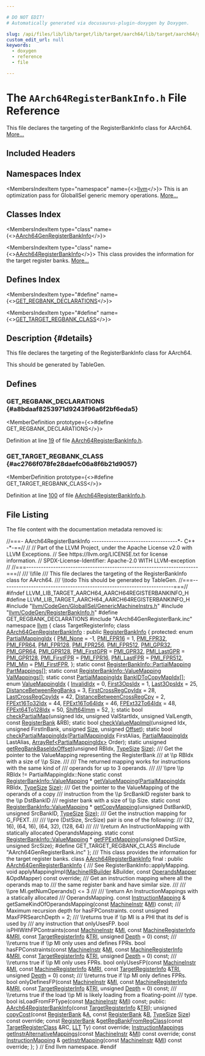 ```yaml
---

# DO NOT EDIT!
# Automatically generated via docusaurus-plugin-doxygen by Doxygen.

slug: /api/files/lib/lib/target/lib/target/aarch64/lib/target/aarch64/gisel/aarch64registerbankinfo-h
custom_edit_url: null
keywords:
  - doxygen
  - reference
  - file

---
```





# The `AArch64RegisterBankInfo.h` File Reference

<DoxygenPage pluginConfig={pluginConfig}>

This file declares the targeting of the RegisterBankInfo class for AArch64. <a href="#details">More...</a>

## Included Headers

<IncludesList>
<IncludesListItem
  filePath="llvm/CodeGen/GlobalISel/GenericMachineInstrs.h"
  permalink="/docs/api/files/include/include/llvm/include/llvm/codegen/include/llvm/codegen/globalisel/genericmachineinstrs-h"
  isLocal="true" />
<IncludesListItem
  filePath="llvm/CodeGen/RegisterBankInfo.h"
  permalink="/docs/api/files/include/include/llvm/include/llvm/codegen/registerbankinfo-h"
  isLocal="true" />
<IncludesListItem
  filePath="AArch64GenRegisterBank.inc"
  permalink=""
  isLocal="true" />
</IncludesList>

## Namespaces Index

<MembersIndex>

<MembersIndexItem
  type="namespace"
  name={<><a href="/docs/api/namespaces/llvm">llvm</a></>}>
This is an optimization pass for GlobalISel generic memory operations. <a href="/docs/api/namespaces/llvm/#details">More...</a>
</MembersIndexItem>

</MembersIndex>

## Classes Index

<MembersIndex>

<MembersIndexItem
  type="class"
  name={<><a href="/docs/api/classes/llvm/aarch64genregisterbankinfo">AArch64GenRegisterBankInfo</a></>}>
</MembersIndexItem>

<MembersIndexItem
  type="class"
  name={<><a href="/docs/api/classes/llvm/aarch64registerbankinfo">AArch64RegisterBankInfo</a></>}>
This class provides the information for the target register banks. <a href="/docs/api/classes/llvm/aarch64registerbankinfo/#details">More...</a>
</MembersIndexItem>

</MembersIndex>

## Defines Index

<MembersIndex>

<MembersIndexItem
  type="#define"
  name={<><a href="#a8bdaaf8253971d9243f96a6f2bf6eda5">GET&#95;REGBANK&#95;DECLARATIONS</a></>}>
</MembersIndexItem>

<MembersIndexItem
  type="#define"
  name={<><a href="#ac2766f078fe28daefc06a8f6b21d9057">GET&#95;TARGET&#95;REGBANK&#95;CLASS</a></>}>
</MembersIndexItem>

</MembersIndex>

## Description {#details}

This file declares the targeting of the RegisterBankInfo class for AArch64.

<XrefSect
  title="Todo"
  permalink="/docs/api/pages/todo/#_todo000009">
This should be generated by TableGen.
</XrefSect>

<SectionDefinition>

## Defines

### GET&#95;REGBANK&#95;DECLARATIONS {#a8bdaaf8253971d9243f96a6f2bf6eda5}

<MemberDefinition
  prototype={<>#define GET&#95;REGBANK&#95;DECLARATIONS</>}>

Definition at line <a href="#l00019">19</a> of file <a href="/docs/api/files/lib/lib/target/lib/target/aarch64/lib/target/aarch64/gisel/aarch64registerbankinfo-h">AArch64RegisterBankInfo.h</a>.
</MemberDefinition>

### GET&#95;TARGET&#95;REGBANK&#95;CLASS {#ac2766f078fe28daefc06a8f6b21d9057}

<MemberDefinition
  prototype={<>#define GET&#95;TARGET&#95;REGBANK&#95;CLASS</>}>

Definition at line <a href="#l00100">100</a> of file <a href="/docs/api/files/lib/lib/target/lib/target/aarch64/lib/target/aarch64/gisel/aarch64registerbankinfo-h">AArch64RegisterBankInfo.h</a>.
</MemberDefinition>

</SectionDefinition>

## File Listing

The file content with the documentation metadata removed is:

<ProgramListing>

<Link id="l00001" /><CodeLine lineNumber="1"><Highlight kind="comment">//===- AArch64RegisterBankInfo -----------------------------------&#42;- C++ -&#42;-==//</Highlight><Highlight kind="normal"></Highlight></CodeLine>
<Link id="l00002" /><CodeLine lineNumber="2"><Highlight kind="normal"></Highlight><Highlight kind="comment">//</Highlight><Highlight kind="normal"></Highlight></CodeLine>
<Link id="l00003" /><CodeLine lineNumber="3"><Highlight kind="normal"></Highlight><Highlight kind="comment">// Part of the LLVM Project, under the Apache License v2.0 with LLVM Exceptions.</Highlight><Highlight kind="normal"></Highlight></CodeLine>
<Link id="l00004" /><CodeLine lineNumber="4"><Highlight kind="normal"></Highlight><Highlight kind="comment">// See https://llvm.org/LICENSE.txt for license information.</Highlight><Highlight kind="normal"></Highlight></CodeLine>
<Link id="l00005" /><CodeLine lineNumber="5"><Highlight kind="normal"></Highlight><Highlight kind="comment">// SPDX-License-Identifier: Apache-2.0 WITH LLVM-exception</Highlight><Highlight kind="normal"></Highlight></CodeLine>
<Link id="l00006" /><CodeLine lineNumber="6"><Highlight kind="normal"></Highlight><Highlight kind="comment">//</Highlight><Highlight kind="normal"></Highlight></CodeLine>
<Link id="l00007" /><CodeLine lineNumber="7"><Highlight kind="normal"></Highlight><Highlight kind="comment">//===----------------------------------------------------------------------===//</Highlight><Highlight kind="comment"></Highlight></CodeLine>
<Link id="l00008" /><CodeLine lineNumber="8"><Highlight kind="comment">/// \\file</Highlight></CodeLine>
<Link id="l00009" /><CodeLine lineNumber="9"><Highlight kind="comment">/// This file declares the targeting of the RegisterBankInfo class for AArch64.</Highlight></CodeLine>
<Link id="l00010" /><CodeLine lineNumber="10"><Highlight kind="comment">/// \\todo This should be generated by TableGen.</Highlight><Highlight kind="normal"></Highlight></CodeLine>
<Link id="l00011" /><CodeLine lineNumber="11"><Highlight kind="normal"></Highlight><Highlight kind="comment">//===----------------------------------------------------------------------===//</Highlight><Highlight kind="normal"></Highlight></CodeLine>
<Link id="l00012" /><CodeLine lineNumber="12"><Highlight kind="normal"></Highlight></CodeLine>
<Link id="l00013" /><CodeLine lineNumber="13"><Highlight kind="normal"></Highlight><Highlight kind="preprocessor">#ifndef LLVM&#95;LIB&#95;TARGET&#95;AARCH64&#95;AARCH64REGISTERBANKINFO&#95;H</Highlight><Highlight kind="normal"></Highlight></CodeLine>
<Link id="l00014" /><CodeLine lineNumber="14"><Highlight kind="normal"></Highlight><Highlight kind="preprocessor">#define LLVM&#95;LIB&#95;TARGET&#95;AARCH64&#95;AARCH64REGISTERBANKINFO&#95;H</Highlight><Highlight kind="normal"></Highlight></CodeLine>
<Link id="l00015" /><CodeLine lineNumber="15"><Highlight kind="normal"></Highlight></CodeLine>
<Link id="l00016" /><CodeLine lineNumber="16"><Highlight kind="normal"></Highlight><Highlight kind="preprocessor">#include &quot;<a href="/docs/api/files/include/include/llvm/include/llvm/codegen/include/llvm/codegen/globalisel/genericmachineinstrs-h">llvm/CodeGen/GlobalISel/GenericMachineInstrs.h</a>&quot;</Highlight><Highlight kind="normal"></Highlight></CodeLine>
<Link id="l00017" /><CodeLine lineNumber="17"><Highlight kind="normal"></Highlight><Highlight kind="preprocessor">#include &quot;<a href="/docs/api/files/include/include/llvm/include/llvm/codegen/registerbankinfo-h">llvm/CodeGen/RegisterBankInfo.h</a>&quot;</Highlight><Highlight kind="normal"></Highlight></CodeLine>
<Link id="l00018" /><CodeLine lineNumber="18"><Highlight kind="normal"></Highlight></CodeLine>
<Link id="l00019" /><CodeLine lineNumber="19" lineLink="#a8bdaaf8253971d9243f96a6f2bf6eda5"><Highlight kind="normal"></Highlight><Highlight kind="preprocessor">#define GET&#95;REGBANK&#95;DECLARATIONS</Highlight><Highlight kind="normal"></Highlight></CodeLine>
<Link id="l00020" /><CodeLine lineNumber="20"><Highlight kind="normal"></Highlight><Highlight kind="preprocessor">#include &quot;AArch64GenRegisterBank.inc&quot;</Highlight><Highlight kind="normal"></Highlight></CodeLine>
<Link id="l00021" /><CodeLine lineNumber="21"><Highlight kind="normal"></Highlight></CodeLine>
<Link id="l00022" /><CodeLine lineNumber="22"><Highlight kind="normal"></Highlight><Highlight kind="keyword">namespace </Highlight><Highlight kind="normal"><a href="/docs/api/namespaces/llvm">llvm</a> &#123;</Highlight></CodeLine>
<Link id="l00023" /><CodeLine lineNumber="23"><Highlight kind="normal"></Highlight></CodeLine>
<Link id="l00024" /><CodeLine lineNumber="24"><Highlight kind="normal"></Highlight><Highlight kind="keyword">class </Highlight><Highlight kind="normal">TargetRegisterInfo;</Highlight></CodeLine>
<Link id="l00025" /><CodeLine lineNumber="25"><Highlight kind="normal"></Highlight></CodeLine>
<Link id="l00026" /><CodeLine lineNumber="26" lineLink="/docs/api/classes/llvm/aarch64genregisterbankinfo"><Highlight kind="normal"></Highlight><Highlight kind="keyword">class </Highlight><Highlight kind="normal"><a href="/docs/api/classes/llvm/aarch64genregisterbankinfo">AArch64GenRegisterBankInfo</a> : </Highlight><Highlight kind="keyword">public</Highlight><Highlight kind="normal"> <a href="/docs/api/classes/llvm/registerbankinfo/#aa9467bf23c0dfb8176a54358477962fa">RegisterBankInfo</a> &#123;</Highlight></CodeLine>
<Link id="l00027" /><CodeLine lineNumber="27"><Highlight kind="normal"></Highlight><Highlight kind="keyword">protected</Highlight><Highlight kind="normal">:</Highlight></CodeLine>
<Link id="l00028" /><CodeLine lineNumber="28" lineLink="/docs/api/classes/llvm/aarch64genregisterbankinfo/#a0ce0a1e8370bfd2d2f95eec99db57bd9"><Highlight kind="normal">  </Highlight><Highlight kind="keyword">enum</Highlight><Highlight kind="normal"> <a href="/docs/api/classes/llvm/aarch64genregisterbankinfo/#a0ce0a1e8370bfd2d2f95eec99db57bd9">PartialMappingIdx</a> &#123;</Highlight></CodeLine>
<Link id="l00029" /><CodeLine lineNumber="29" lineLink="/docs/api/classes/llvm/aarch64genregisterbankinfo/#a0ce0a1e8370bfd2d2f95eec99db57bd9ada6aa4fc496e081101afcb7ca2c8a373"><Highlight kind="normal">    <a href="/docs/api/classes/llvm/aarch64genregisterbankinfo/#a0ce0a1e8370bfd2d2f95eec99db57bd9ada6aa4fc496e081101afcb7ca2c8a373">PMI&#95;None</a> = -1,</Highlight></CodeLine>
<Link id="l00030" /><CodeLine lineNumber="30" lineLink="/docs/api/classes/llvm/aarch64genregisterbankinfo/#a0ce0a1e8370bfd2d2f95eec99db57bd9a7d0f4c1015d1380e8813dd5b6a07d5be"><Highlight kind="normal">    <a href="/docs/api/classes/llvm/aarch64genregisterbankinfo/#a0ce0a1e8370bfd2d2f95eec99db57bd9a7d0f4c1015d1380e8813dd5b6a07d5be">PMI&#95;FPR16</a> = 1,</Highlight></CodeLine>
<Link id="l00031" /><CodeLine lineNumber="31" lineLink="/docs/api/classes/llvm/aarch64genregisterbankinfo/#a0ce0a1e8370bfd2d2f95eec99db57bd9a57ade2e8c7009c5b3daa35e6373c2dea"><Highlight kind="normal">    <a href="/docs/api/classes/llvm/aarch64genregisterbankinfo/#a0ce0a1e8370bfd2d2f95eec99db57bd9a57ade2e8c7009c5b3daa35e6373c2dea">PMI&#95;FPR32</a>,</Highlight></CodeLine>
<Link id="l00032" /><CodeLine lineNumber="32" lineLink="/docs/api/classes/llvm/aarch64genregisterbankinfo/#a0ce0a1e8370bfd2d2f95eec99db57bd9a0b8bca96f9b583cbfaf7448edc60ef89"><Highlight kind="normal">    <a href="/docs/api/classes/llvm/aarch64genregisterbankinfo/#a0ce0a1e8370bfd2d2f95eec99db57bd9a0b8bca96f9b583cbfaf7448edc60ef89">PMI&#95;FPR64</a>,</Highlight></CodeLine>
<Link id="l00033" /><CodeLine lineNumber="33" lineLink="/docs/api/classes/llvm/aarch64genregisterbankinfo/#a0ce0a1e8370bfd2d2f95eec99db57bd9a74b3fe0416b1909c5f09e250e80e4443"><Highlight kind="normal">    <a href="/docs/api/classes/llvm/aarch64genregisterbankinfo/#a0ce0a1e8370bfd2d2f95eec99db57bd9a74b3fe0416b1909c5f09e250e80e4443">PMI&#95;FPR128</a>,</Highlight></CodeLine>
<Link id="l00034" /><CodeLine lineNumber="34" lineLink="/docs/api/classes/llvm/aarch64genregisterbankinfo/#a0ce0a1e8370bfd2d2f95eec99db57bd9a9a036a733dc1c145a8f3607b799b87d8"><Highlight kind="normal">    <a href="/docs/api/classes/llvm/aarch64genregisterbankinfo/#a0ce0a1e8370bfd2d2f95eec99db57bd9a9a036a733dc1c145a8f3607b799b87d8">PMI&#95;FPR256</a>,</Highlight></CodeLine>
<Link id="l00035" /><CodeLine lineNumber="35" lineLink="/docs/api/classes/llvm/aarch64genregisterbankinfo/#a0ce0a1e8370bfd2d2f95eec99db57bd9aebf52e13aa4d38c631d9e5376578b4b3"><Highlight kind="normal">    <a href="/docs/api/classes/llvm/aarch64genregisterbankinfo/#a0ce0a1e8370bfd2d2f95eec99db57bd9aebf52e13aa4d38c631d9e5376578b4b3">PMI&#95;FPR512</a>,</Highlight></CodeLine>
<Link id="l00036" /><CodeLine lineNumber="36" lineLink="/docs/api/classes/llvm/aarch64genregisterbankinfo/#a0ce0a1e8370bfd2d2f95eec99db57bd9a3affacb0ea6b477fc5b6a5331ae1a0dc"><Highlight kind="normal">    <a href="/docs/api/classes/llvm/aarch64genregisterbankinfo/#a0ce0a1e8370bfd2d2f95eec99db57bd9a3affacb0ea6b477fc5b6a5331ae1a0dc">PMI&#95;GPR32</a>,</Highlight></CodeLine>
<Link id="l00037" /><CodeLine lineNumber="37" lineLink="/docs/api/classes/llvm/aarch64genregisterbankinfo/#a0ce0a1e8370bfd2d2f95eec99db57bd9a15443bb0e40040577432ba71db504125"><Highlight kind="normal">    <a href="/docs/api/classes/llvm/aarch64genregisterbankinfo/#a0ce0a1e8370bfd2d2f95eec99db57bd9a15443bb0e40040577432ba71db504125">PMI&#95;GPR64</a>,</Highlight></CodeLine>
<Link id="l00038" /><CodeLine lineNumber="38" lineLink="/docs/api/classes/llvm/aarch64genregisterbankinfo/#a0ce0a1e8370bfd2d2f95eec99db57bd9a5046c1b33042e6e139dfe42d4c2a836d"><Highlight kind="normal">    <a href="/docs/api/classes/llvm/aarch64genregisterbankinfo/#a0ce0a1e8370bfd2d2f95eec99db57bd9a5046c1b33042e6e139dfe42d4c2a836d">PMI&#95;GPR128</a>,</Highlight></CodeLine>
<Link id="l00039" /><CodeLine lineNumber="39" lineLink="/docs/api/classes/llvm/aarch64genregisterbankinfo/#a0ce0a1e8370bfd2d2f95eec99db57bd9a6f05aa805febfc871072ccfaeab73947"><Highlight kind="normal">    <a href="/docs/api/classes/llvm/aarch64genregisterbankinfo/#a0ce0a1e8370bfd2d2f95eec99db57bd9a6f05aa805febfc871072ccfaeab73947">PMI&#95;FirstGPR</a> = <a href="/docs/api/classes/llvm/aarch64genregisterbankinfo/#a0ce0a1e8370bfd2d2f95eec99db57bd9a3affacb0ea6b477fc5b6a5331ae1a0dc">PMI&#95;GPR32</a>,</Highlight></CodeLine>
<Link id="l00040" /><CodeLine lineNumber="40" lineLink="/docs/api/classes/llvm/aarch64genregisterbankinfo/#a0ce0a1e8370bfd2d2f95eec99db57bd9abd8d169cb7433122c1b4bfbbbe835b9a"><Highlight kind="normal">    <a href="/docs/api/classes/llvm/aarch64genregisterbankinfo/#a0ce0a1e8370bfd2d2f95eec99db57bd9abd8d169cb7433122c1b4bfbbbe835b9a">PMI&#95;LastGPR</a> = <a href="/docs/api/classes/llvm/aarch64genregisterbankinfo/#a0ce0a1e8370bfd2d2f95eec99db57bd9a5046c1b33042e6e139dfe42d4c2a836d">PMI&#95;GPR128</a>,</Highlight></CodeLine>
<Link id="l00041" /><CodeLine lineNumber="41" lineLink="/docs/api/classes/llvm/aarch64genregisterbankinfo/#a0ce0a1e8370bfd2d2f95eec99db57bd9a5204b837734b0428ff3bc7d07c5620ad"><Highlight kind="normal">    <a href="/docs/api/classes/llvm/aarch64genregisterbankinfo/#a0ce0a1e8370bfd2d2f95eec99db57bd9a5204b837734b0428ff3bc7d07c5620ad">PMI&#95;FirstFPR</a> = <a href="/docs/api/classes/llvm/aarch64genregisterbankinfo/#a0ce0a1e8370bfd2d2f95eec99db57bd9a7d0f4c1015d1380e8813dd5b6a07d5be">PMI&#95;FPR16</a>,</Highlight></CodeLine>
<Link id="l00042" /><CodeLine lineNumber="42" lineLink="/docs/api/classes/llvm/aarch64genregisterbankinfo/#a0ce0a1e8370bfd2d2f95eec99db57bd9af741e39026b897179f21ab69f6fd83ea"><Highlight kind="normal">    <a href="/docs/api/classes/llvm/aarch64genregisterbankinfo/#a0ce0a1e8370bfd2d2f95eec99db57bd9af741e39026b897179f21ab69f6fd83ea">PMI&#95;LastFPR</a> = <a href="/docs/api/classes/llvm/aarch64genregisterbankinfo/#a0ce0a1e8370bfd2d2f95eec99db57bd9aebf52e13aa4d38c631d9e5376578b4b3">PMI&#95;FPR512</a>,</Highlight></CodeLine>
<Link id="l00043" /><CodeLine lineNumber="43" lineLink="/docs/api/classes/llvm/aarch64genregisterbankinfo/#a0ce0a1e8370bfd2d2f95eec99db57bd9ab2879f12d4bf51793e9c64d53a977f81"><Highlight kind="normal">    <a href="/docs/api/classes/llvm/aarch64genregisterbankinfo/#a0ce0a1e8370bfd2d2f95eec99db57bd9ab2879f12d4bf51793e9c64d53a977f81">PMI&#95;Min</a> = <a href="/docs/api/classes/llvm/aarch64genregisterbankinfo/#a0ce0a1e8370bfd2d2f95eec99db57bd9a5204b837734b0428ff3bc7d07c5620ad">PMI&#95;FirstFPR</a>,</Highlight></CodeLine>
<Link id="l00044" /><CodeLine lineNumber="44"><Highlight kind="normal">  &#125;;</Highlight></CodeLine>
<Link id="l00045" /><CodeLine lineNumber="45"><Highlight kind="normal"></Highlight></CodeLine>
<Link id="l00046" /><CodeLine lineNumber="46" lineLink="/docs/api/classes/llvm/aarch64genregisterbankinfo/#a7bccd695609f957457acb1eaa984045c"><Highlight kind="normal">  </Highlight><Highlight kind="keyword">static</Highlight><Highlight kind="normal"> </Highlight><Highlight kind="keyword">const</Highlight><Highlight kind="normal"> <a href="/docs/api/structs/llvm/registerbankinfo/partialmapping">RegisterBankInfo::PartialMapping</a> <a href="/docs/api/classes/llvm/aarch64genregisterbankinfo/#a7bccd695609f957457acb1eaa984045c">PartMappings</a>&#91;&#93;;</Highlight></CodeLine>
<Link id="l00047" /><CodeLine lineNumber="47" lineLink="/docs/api/classes/llvm/aarch64genregisterbankinfo/#ad8ba357b7ffb47400eba332bcc7a3653"><Highlight kind="normal">  </Highlight><Highlight kind="keyword">static</Highlight><Highlight kind="normal"> </Highlight><Highlight kind="keyword">const</Highlight><Highlight kind="normal"> <a href="/docs/api/structs/llvm/registerbankinfo/valuemapping">RegisterBankInfo::ValueMapping</a> <a href="/docs/api/classes/llvm/aarch64genregisterbankinfo/#ad8ba357b7ffb47400eba332bcc7a3653">ValMappings</a>&#91;&#93;;</Highlight></CodeLine>
<Link id="l00048" /><CodeLine lineNumber="48" lineLink="/docs/api/classes/llvm/aarch64genregisterbankinfo/#ac3aec3ca7a88b8d7f64d310d12444ac8"><Highlight kind="normal">  </Highlight><Highlight kind="keyword">static</Highlight><Highlight kind="normal"> </Highlight><Highlight kind="keyword">const</Highlight><Highlight kind="normal"> <a href="/docs/api/classes/llvm/aarch64genregisterbankinfo/#a0ce0a1e8370bfd2d2f95eec99db57bd9">PartialMappingIdx</a> <a href="/docs/api/classes/llvm/aarch64genregisterbankinfo/#ac3aec3ca7a88b8d7f64d310d12444ac8">BankIDToCopyMapIdx</a>&#91;&#93;;</Highlight></CodeLine>
<Link id="l00049" /><CodeLine lineNumber="49"><Highlight kind="normal"></Highlight></CodeLine>
<Link id="l00050" /><CodeLine lineNumber="50" lineLink="/docs/api/classes/llvm/aarch64genregisterbankinfo/#a5bc25a8a7793e62e97276637b1f5bfca"><Highlight kind="normal">  </Highlight><Highlight kind="keyword">enum</Highlight><Highlight kind="normal"> <a href="/docs/api/classes/llvm/aarch64genregisterbankinfo/#a5bc25a8a7793e62e97276637b1f5bfca">ValueMappingIdx</a> &#123;</Highlight></CodeLine>
<Link id="l00051" /><CodeLine lineNumber="51" lineLink="/docs/api/classes/llvm/aarch64genregisterbankinfo/#a5bc25a8a7793e62e97276637b1f5bfcaa730a5843a9f6efa5bd572374a57001cc"><Highlight kind="normal">    <a href="/docs/api/classes/llvm/aarch64genregisterbankinfo/#a5bc25a8a7793e62e97276637b1f5bfcaa730a5843a9f6efa5bd572374a57001cc">InvalidIdx</a> = 0,</Highlight></CodeLine>
<Link id="l00052" /><CodeLine lineNumber="52" lineLink="/docs/api/classes/llvm/aarch64genregisterbankinfo/#a5bc25a8a7793e62e97276637b1f5bfcaa8dc019b27373bae43af2ea9402f70486"><Highlight kind="normal">    <a href="/docs/api/classes/llvm/aarch64genregisterbankinfo/#a5bc25a8a7793e62e97276637b1f5bfcaa8dc019b27373bae43af2ea9402f70486">First3OpsIdx</a> = 1,</Highlight></CodeLine>
<Link id="l00053" /><CodeLine lineNumber="53" lineLink="/docs/api/classes/llvm/aarch64genregisterbankinfo/#a5bc25a8a7793e62e97276637b1f5bfcaac5a293b56b4e91c760d23bd621e2cb9d"><Highlight kind="normal">    <a href="/docs/api/classes/llvm/aarch64genregisterbankinfo/#a5bc25a8a7793e62e97276637b1f5bfcaac5a293b56b4e91c760d23bd621e2cb9d">Last3OpsIdx</a> = 25,</Highlight></CodeLine>
<Link id="l00054" /><CodeLine lineNumber="54" lineLink="/docs/api/classes/llvm/aarch64genregisterbankinfo/#a5bc25a8a7793e62e97276637b1f5bfcaa85dded0bdbea67517ba33cda7c543cae"><Highlight kind="normal">    <a href="/docs/api/classes/llvm/aarch64genregisterbankinfo/#a5bc25a8a7793e62e97276637b1f5bfcaa85dded0bdbea67517ba33cda7c543cae">DistanceBetweenRegBanks</a> = 3,</Highlight></CodeLine>
<Link id="l00055" /><CodeLine lineNumber="55" lineLink="/docs/api/classes/llvm/aarch64genregisterbankinfo/#a5bc25a8a7793e62e97276637b1f5bfcaa1e6d3663df1f326b330a5bf5ad63a640"><Highlight kind="normal">    <a href="/docs/api/classes/llvm/aarch64genregisterbankinfo/#a5bc25a8a7793e62e97276637b1f5bfcaa1e6d3663df1f326b330a5bf5ad63a640">FirstCrossRegCpyIdx</a> = 28,</Highlight></CodeLine>
<Link id="l00056" /><CodeLine lineNumber="56" lineLink="/docs/api/classes/llvm/aarch64genregisterbankinfo/#a5bc25a8a7793e62e97276637b1f5bfcaa9e6eb3f047f47123c78aa2da9829c107"><Highlight kind="normal">    <a href="/docs/api/classes/llvm/aarch64genregisterbankinfo/#a5bc25a8a7793e62e97276637b1f5bfcaa9e6eb3f047f47123c78aa2da9829c107">LastCrossRegCpyIdx</a> = 42,</Highlight></CodeLine>
<Link id="l00057" /><CodeLine lineNumber="57" lineLink="/docs/api/classes/llvm/aarch64genregisterbankinfo/#a5bc25a8a7793e62e97276637b1f5bfcaa4c2ea860c72e3eb2037d12b654f6e301"><Highlight kind="normal">    <a href="/docs/api/classes/llvm/aarch64genregisterbankinfo/#a5bc25a8a7793e62e97276637b1f5bfcaa4c2ea860c72e3eb2037d12b654f6e301">DistanceBetweenCrossRegCpy</a> = 2,</Highlight></CodeLine>
<Link id="l00058" /><CodeLine lineNumber="58" lineLink="/docs/api/classes/llvm/aarch64genregisterbankinfo/#a5bc25a8a7793e62e97276637b1f5bfcaa1e2ee27e61922a5f8d4586b97788c4a3"><Highlight kind="normal">    <a href="/docs/api/classes/llvm/aarch64genregisterbankinfo/#a5bc25a8a7793e62e97276637b1f5bfcaa1e2ee27e61922a5f8d4586b97788c4a3">FPExt16To32Idx</a> = 44,</Highlight></CodeLine>
<Link id="l00059" /><CodeLine lineNumber="59" lineLink="/docs/api/classes/llvm/aarch64genregisterbankinfo/#a5bc25a8a7793e62e97276637b1f5bfcaa29ec7d849b5818663330722608967570"><Highlight kind="normal">    <a href="/docs/api/classes/llvm/aarch64genregisterbankinfo/#a5bc25a8a7793e62e97276637b1f5bfcaa29ec7d849b5818663330722608967570">FPExt16To64Idx</a> = 46,</Highlight></CodeLine>
<Link id="l00060" /><CodeLine lineNumber="60" lineLink="/docs/api/classes/llvm/aarch64genregisterbankinfo/#a5bc25a8a7793e62e97276637b1f5bfcaa66634e722b92b1635f9c14aa89003e57"><Highlight kind="normal">    <a href="/docs/api/classes/llvm/aarch64genregisterbankinfo/#a5bc25a8a7793e62e97276637b1f5bfcaa66634e722b92b1635f9c14aa89003e57">FPExt32To64Idx</a> = 48,</Highlight></CodeLine>
<Link id="l00061" /><CodeLine lineNumber="61" lineLink="/docs/api/classes/llvm/aarch64genregisterbankinfo/#a5bc25a8a7793e62e97276637b1f5bfcaa9b4ebe30fd1f79ea25dc4309a2cae068"><Highlight kind="normal">    <a href="/docs/api/classes/llvm/aarch64genregisterbankinfo/#a5bc25a8a7793e62e97276637b1f5bfcaa9b4ebe30fd1f79ea25dc4309a2cae068">FPExt64To128Idx</a> = 50,</Highlight></CodeLine>
<Link id="l00062" /><CodeLine lineNumber="62" lineLink="/docs/api/classes/llvm/aarch64genregisterbankinfo/#a5bc25a8a7793e62e97276637b1f5bfcaaa633b88dcc41c33fb9989f39237c1b8a"><Highlight kind="normal">    <a href="/docs/api/classes/llvm/aarch64genregisterbankinfo/#a5bc25a8a7793e62e97276637b1f5bfcaaa633b88dcc41c33fb9989f39237c1b8a">Shift64Imm</a> = 52,</Highlight></CodeLine>
<Link id="l00063" /><CodeLine lineNumber="63"><Highlight kind="normal">  &#125;;</Highlight></CodeLine>
<Link id="l00064" /><CodeLine lineNumber="64"><Highlight kind="normal"></Highlight></CodeLine>
<Link id="l00065" /><CodeLine lineNumber="65" lineLink="/docs/api/classes/llvm/aarch64genregisterbankinfo/#ae0544412676b94227fa1cbd691372dab"><Highlight kind="normal">  </Highlight><Highlight kind="keyword">static</Highlight><Highlight kind="normal"> </Highlight><Highlight kind="keywordtype">bool</Highlight><Highlight kind="normal"> <a href="/docs/api/classes/llvm/aarch64genregisterbankinfo/#ae0544412676b94227fa1cbd691372dab">checkPartialMap</a>(</Highlight><Highlight kind="keywordtype">unsigned</Highlight><Highlight kind="normal"> Idx, </Highlight><Highlight kind="keywordtype">unsigned</Highlight><Highlight kind="normal"> ValStartIdx,</Highlight></CodeLine>
<Link id="l00066" /><CodeLine lineNumber="66"><Highlight kind="normal">                              </Highlight><Highlight kind="keywordtype">unsigned</Highlight><Highlight kind="normal"> ValLength, </Highlight><Highlight kind="keyword">const</Highlight><Highlight kind="normal"> <a href="/docs/api/classes/llvm/registerbank">RegisterBank</a> &amp;RB);</Highlight></CodeLine>
<Link id="l00067" /><CodeLine lineNumber="67" lineLink="/docs/api/classes/llvm/aarch64genregisterbankinfo/#aac204e7094869818cf50f235726a351a"><Highlight kind="normal">  </Highlight><Highlight kind="keyword">static</Highlight><Highlight kind="normal"> </Highlight><Highlight kind="keywordtype">bool</Highlight><Highlight kind="normal"> <a href="/docs/api/classes/llvm/aarch64genregisterbankinfo/#aac204e7094869818cf50f235726a351a">checkValueMapImpl</a>(</Highlight><Highlight kind="keywordtype">unsigned</Highlight><Highlight kind="normal"> Idx, </Highlight><Highlight kind="keywordtype">unsigned</Highlight><Highlight kind="normal"> FirstInBank,</Highlight></CodeLine>
<Link id="l00068" /><CodeLine lineNumber="68"><Highlight kind="normal">                                </Highlight><Highlight kind="keywordtype">unsigned</Highlight><Highlight kind="normal"> <a href="/docs/api/files/lib/lib/analysis/inlineorder-cpp/#a7ee6f0cb51c3b9056199e9a0001fe8c3a6f6cb72d544962fa333e2e34ce64f719">Size</a>, </Highlight><Highlight kind="keywordtype">unsigned</Highlight><Highlight kind="normal"> <a href="/docs/api/namespaces/llvm/#a05f5b9a11bdcc5feba62899f95dcf878a3134224cba2545bc57954d3b072aebb4">Offset</a>);</Highlight></CodeLine>
<Link id="l00069" /><CodeLine lineNumber="69" lineLink="/docs/api/classes/llvm/aarch64genregisterbankinfo/#a5815052cc039d0e029b6aebf81614419"><Highlight kind="normal">  </Highlight><Highlight kind="keyword">static</Highlight><Highlight kind="normal"> </Highlight><Highlight kind="keywordtype">bool</Highlight><Highlight kind="normal"> <a href="/docs/api/classes/llvm/aarch64genregisterbankinfo/#a5815052cc039d0e029b6aebf81614419">checkPartialMappingIdx</a>(<a href="/docs/api/classes/llvm/aarch64genregisterbankinfo/#a0ce0a1e8370bfd2d2f95eec99db57bd9">PartialMappingIdx</a> FirstAlias,</Highlight></CodeLine>
<Link id="l00070" /><CodeLine lineNumber="70"><Highlight kind="normal">                                     <a href="/docs/api/classes/llvm/aarch64genregisterbankinfo/#a0ce0a1e8370bfd2d2f95eec99db57bd9">PartialMappingIdx</a> LastAlias,</Highlight></CodeLine>
<Link id="l00071" /><CodeLine lineNumber="71"><Highlight kind="normal">                                     <a href="/docs/api/classes/llvm/arrayref">ArrayRef&lt;PartialMappingIdx&gt;</a> Order);</Highlight></CodeLine>
<Link id="l00072" /><CodeLine lineNumber="72"><Highlight kind="normal"></Highlight></CodeLine>
<Link id="l00073" /><CodeLine lineNumber="73" lineLink="/docs/api/classes/llvm/aarch64genregisterbankinfo/#a0ce9fd2addf2bda8320f018848e938fa"><Highlight kind="normal">  </Highlight><Highlight kind="keyword">static</Highlight><Highlight kind="normal"> </Highlight><Highlight kind="keywordtype">unsigned</Highlight><Highlight kind="normal"> <a href="/docs/api/classes/llvm/aarch64genregisterbankinfo/#a0ce9fd2addf2bda8320f018848e938fa">getRegBankBaseIdxOffset</a>(</Highlight><Highlight kind="keywordtype">unsigned</Highlight><Highlight kind="normal"> RBIdx, <a href="/docs/api/classes/llvm/typesize">TypeSize</a> <a href="/docs/api/files/lib/lib/analysis/inlineorder-cpp/#a7ee6f0cb51c3b9056199e9a0001fe8c3a6f6cb72d544962fa333e2e34ce64f719">Size</a>);</Highlight></CodeLine>
<Link id="l00074" /><CodeLine lineNumber="74"><Highlight kind="normal"></Highlight><Highlight kind="comment"></Highlight></CodeLine>
<Link id="l00075" /><CodeLine lineNumber="75"><Highlight kind="comment">  /// Get the pointer to the ValueMapping representing the RegisterBank</Highlight></CodeLine>
<Link id="l00076" /><CodeLine lineNumber="76"><Highlight kind="comment">  /// at \\p RBIdx with a size of \\p Size.</Highlight></CodeLine>
<Link id="l00077" /><CodeLine lineNumber="77"><Highlight kind="comment">  ///</Highlight></CodeLine>
<Link id="l00078" /><CodeLine lineNumber="78"><Highlight kind="comment">  /// The returned mapping works for instructions with the same kind of</Highlight></CodeLine>
<Link id="l00079" /><CodeLine lineNumber="79"><Highlight kind="comment">  /// operands for up to 3 operands.</Highlight></CodeLine>
<Link id="l00080" /><CodeLine lineNumber="80"><Highlight kind="comment">  ///</Highlight></CodeLine>
<Link id="l00081" /><CodeLine lineNumber="81"><Highlight kind="comment">  /// \\pre \\p RBIdx != PartialMappingIdx::None</Highlight><Highlight kind="normal"></Highlight></CodeLine>
<Link id="l00082" /><CodeLine lineNumber="82"><Highlight kind="normal">  </Highlight><Highlight kind="keyword">static</Highlight><Highlight kind="normal"> </Highlight><Highlight kind="keyword">const</Highlight><Highlight kind="normal"> <a href="/docs/api/structs/llvm/registerbankinfo/valuemapping">RegisterBankInfo::ValueMapping</a> &#42;</Highlight></CodeLine>
<Link id="l00083" /><CodeLine lineNumber="83" lineLink="/docs/api/classes/llvm/aarch64genregisterbankinfo/#ace6c7f8d7dc748c8c3e5e4d3e230c71c"><Highlight kind="normal">  <a href="/docs/api/classes/llvm/aarch64genregisterbankinfo/#ace6c7f8d7dc748c8c3e5e4d3e230c71c">getValueMapping</a>(<a href="/docs/api/classes/llvm/aarch64genregisterbankinfo/#a0ce0a1e8370bfd2d2f95eec99db57bd9">PartialMappingIdx</a> RBIdx, <a href="/docs/api/classes/llvm/typesize">TypeSize</a> <a href="/docs/api/files/lib/lib/analysis/inlineorder-cpp/#a7ee6f0cb51c3b9056199e9a0001fe8c3a6f6cb72d544962fa333e2e34ce64f719">Size</a>);</Highlight></CodeLine>
<Link id="l00084" /><CodeLine lineNumber="84"><Highlight kind="normal"></Highlight><Highlight kind="comment"></Highlight></CodeLine>
<Link id="l00085" /><CodeLine lineNumber="85"><Highlight kind="comment">  /// Get the pointer to the ValueMapping of the operands of a copy</Highlight></CodeLine>
<Link id="l00086" /><CodeLine lineNumber="86"><Highlight kind="comment">  /// instruction from the \\p SrcBankID register bank to the \\p DstBankID</Highlight></CodeLine>
<Link id="l00087" /><CodeLine lineNumber="87"><Highlight kind="comment">  /// register bank with a size of \\p Size.</Highlight><Highlight kind="normal"></Highlight></CodeLine>
<Link id="l00088" /><CodeLine lineNumber="88"><Highlight kind="normal">  </Highlight><Highlight kind="keyword">static</Highlight><Highlight kind="normal"> </Highlight><Highlight kind="keyword">const</Highlight><Highlight kind="normal"> <a href="/docs/api/structs/llvm/registerbankinfo/valuemapping">RegisterBankInfo::ValueMapping</a> &#42;</Highlight></CodeLine>
<Link id="l00089" /><CodeLine lineNumber="89" lineLink="/docs/api/classes/llvm/aarch64genregisterbankinfo/#a52505890f7e825cd589db0e54395e9e5"><Highlight kind="normal">  <a href="/docs/api/classes/llvm/aarch64genregisterbankinfo/#a52505890f7e825cd589db0e54395e9e5">getCopyMapping</a>(</Highlight><Highlight kind="keywordtype">unsigned</Highlight><Highlight kind="normal"> DstBankID, </Highlight><Highlight kind="keywordtype">unsigned</Highlight><Highlight kind="normal"> SrcBankID, <a href="/docs/api/classes/llvm/typesize">TypeSize</a> <a href="/docs/api/files/lib/lib/analysis/inlineorder-cpp/#a7ee6f0cb51c3b9056199e9a0001fe8c3a6f6cb72d544962fa333e2e34ce64f719">Size</a>);</Highlight></CodeLine>
<Link id="l00090" /><CodeLine lineNumber="90"><Highlight kind="normal"></Highlight><Highlight kind="comment"></Highlight></CodeLine>
<Link id="l00091" /><CodeLine lineNumber="91"><Highlight kind="comment">  /// Get the instruction mapping for G&#95;FPEXT.</Highlight></CodeLine>
<Link id="l00092" /><CodeLine lineNumber="92"><Highlight kind="comment">  ///</Highlight></CodeLine>
<Link id="l00093" /><CodeLine lineNumber="93"><Highlight kind="comment">  /// \\pre (DstSize, SrcSize) pair is one of the following:</Highlight></CodeLine>
<Link id="l00094" /><CodeLine lineNumber="94"><Highlight kind="comment">  ///      (32, 16), (64, 16), (64, 32), (128, 64)</Highlight></CodeLine>
<Link id="l00095" /><CodeLine lineNumber="95"><Highlight kind="comment">  ///</Highlight></CodeLine>
<Link id="l00096" /><CodeLine lineNumber="96"><Highlight kind="comment">  /// \\return An InstructionMapping with statically allocated OperandsMapping.</Highlight><Highlight kind="normal"></Highlight></CodeLine>
<Link id="l00097" /><CodeLine lineNumber="97"><Highlight kind="normal">  </Highlight><Highlight kind="keyword">static</Highlight><Highlight kind="normal"> </Highlight><Highlight kind="keyword">const</Highlight><Highlight kind="normal"> <a href="/docs/api/structs/llvm/registerbankinfo/valuemapping">RegisterBankInfo::ValueMapping</a> &#42;</Highlight></CodeLine>
<Link id="l00098" /><CodeLine lineNumber="98" lineLink="/docs/api/classes/llvm/aarch64genregisterbankinfo/#aa2c869b663eb82158eb929290dd29f67"><Highlight kind="normal">  <a href="/docs/api/classes/llvm/aarch64genregisterbankinfo/#aa2c869b663eb82158eb929290dd29f67">getFPExtMapping</a>(</Highlight><Highlight kind="keywordtype">unsigned</Highlight><Highlight kind="normal"> DstSize, </Highlight><Highlight kind="keywordtype">unsigned</Highlight><Highlight kind="normal"> SrcSize);</Highlight></CodeLine>
<Link id="l00099" /><CodeLine lineNumber="99"><Highlight kind="normal"></Highlight></CodeLine>
<Link id="l00100" /><CodeLine lineNumber="100" lineLink="#ac2766f078fe28daefc06a8f6b21d9057"><Highlight kind="normal"></Highlight><Highlight kind="preprocessor">#define GET&#95;TARGET&#95;REGBANK&#95;CLASS</Highlight><Highlight kind="normal"></Highlight></CodeLine>
<Link id="l00101" /><CodeLine lineNumber="101"><Highlight kind="normal"></Highlight><Highlight kind="preprocessor">#include &quot;AArch64GenRegisterBank.inc&quot;</Highlight><Highlight kind="normal"></Highlight></CodeLine>
<Link id="l00102" /><CodeLine lineNumber="102"><Highlight kind="normal">&#125;;</Highlight></CodeLine>
<Link id="l00103" /><CodeLine lineNumber="103"><Highlight kind="normal"></Highlight><Highlight kind="comment"></Highlight></CodeLine>
<Link id="l00104" /><CodeLine lineNumber="104"><Highlight kind="comment">/// This class provides the information for the target register banks.</Highlight><Highlight kind="normal"></Highlight></CodeLine>
<Link id="l00105" /><CodeLine lineNumber="105" lineLink="/docs/api/classes/llvm/aarch64registerbankinfo"><Highlight kind="normal"></Highlight><Highlight kind="keyword">class </Highlight><Highlight kind="normal"><a href="/docs/api/classes/llvm/aarch64registerbankinfo/#a8c46e5a35a9df5b131a85976d8d70af0">AArch64RegisterBankInfo</a> final : </Highlight><Highlight kind="keyword">public</Highlight><Highlight kind="normal"> <a href="/docs/api/classes/llvm/aarch64genregisterbankinfo">AArch64GenRegisterBankInfo</a> &#123;</Highlight><Highlight kind="comment"></Highlight></CodeLine>
<Link id="l00106" /><CodeLine lineNumber="106"><Highlight kind="comment">  /// See RegisterBankInfo::applyMapping.</Highlight><Highlight kind="normal"></Highlight></CodeLine>
<Link id="l00107" /><CodeLine lineNumber="107"><Highlight kind="normal">  </Highlight><Highlight kind="keywordtype">void</Highlight><Highlight kind="normal"> applyMappingImpl(<a href="/docs/api/classes/llvm/machineirbuilder">MachineIRBuilder</a> &amp;Builder,</Highlight></CodeLine>
<Link id="l00108" /><CodeLine lineNumber="108"><Highlight kind="normal">                        </Highlight><Highlight kind="keyword">const</Highlight><Highlight kind="normal"> <a href="/docs/api/classes/llvm/registerbankinfo/operandsmapper">OperandsMapper</a> &amp;OpdMapper) </Highlight><Highlight kind="keyword">const override</Highlight><Highlight kind="normal">;</Highlight></CodeLine>
<Link id="l00109" /><CodeLine lineNumber="109"><Highlight kind="normal"></Highlight><Highlight kind="comment"></Highlight></CodeLine>
<Link id="l00110" /><CodeLine lineNumber="110"><Highlight kind="comment">  /// Get an instruction mapping where all the operands map to</Highlight></CodeLine>
<Link id="l00111" /><CodeLine lineNumber="111"><Highlight kind="comment">  /// the same register bank and have similar size.</Highlight></CodeLine>
<Link id="l00112" /><CodeLine lineNumber="112"><Highlight kind="comment">  ///</Highlight></CodeLine>
<Link id="l00113" /><CodeLine lineNumber="113"><Highlight kind="comment">  /// \\pre MI.getNumOperands() &lt;= 3</Highlight></CodeLine>
<Link id="l00114" /><CodeLine lineNumber="114"><Highlight kind="comment">  ///</Highlight></CodeLine>
<Link id="l00115" /><CodeLine lineNumber="115"><Highlight kind="comment">  /// \\return An InstructionMappings with a statically allocated</Highlight></CodeLine>
<Link id="l00116" /><CodeLine lineNumber="116"><Highlight kind="comment">  /// OperandsMapping.</Highlight><Highlight kind="normal"></Highlight></CodeLine>
<Link id="l00117" /><CodeLine lineNumber="117"><Highlight kind="normal">  </Highlight><Highlight kind="keyword">const</Highlight><Highlight kind="normal"> <a href="/docs/api/classes/llvm/registerbankinfo/instructionmapping">InstructionMapping</a> &amp;</Highlight></CodeLine>
<Link id="l00118" /><CodeLine lineNumber="118"><Highlight kind="normal">  getSameKindOfOperandsMapping(</Highlight><Highlight kind="keyword">const</Highlight><Highlight kind="normal"> <a href="/docs/api/classes/llvm/machineinstr">MachineInstr</a> &amp;<a href="/docs/api/files/lib/lib/codegen/lib/codegen/globalisel/irtranslator-cpp/#abe44dfdea65b4f7e11e0a608ab708b76">MI</a>) </Highlight><Highlight kind="keyword">const</Highlight><Highlight kind="normal">;</Highlight></CodeLine>
<Link id="l00119" /><CodeLine lineNumber="119"><Highlight kind="normal"></Highlight><Highlight kind="comment"></Highlight></CodeLine>
<Link id="l00120" /><CodeLine lineNumber="120"><Highlight kind="comment">  /// Maximum recursion depth for hasFPConstraints.</Highlight><Highlight kind="normal"></Highlight></CodeLine>
<Link id="l00121" /><CodeLine lineNumber="121"><Highlight kind="normal">  </Highlight><Highlight kind="keyword">const</Highlight><Highlight kind="normal"> </Highlight><Highlight kind="keywordtype">unsigned</Highlight><Highlight kind="normal"> MaxFPRSearchDepth = 2;</Highlight></CodeLine>
<Link id="l00122" /><CodeLine lineNumber="122"><Highlight kind="normal"></Highlight><Highlight kind="comment"></Highlight></CodeLine>
<Link id="l00123" /><CodeLine lineNumber="123"><Highlight kind="comment">  /// \\returns true if \\p MI is a PHI that its def is used by</Highlight></CodeLine>
<Link id="l00124" /><CodeLine lineNumber="124"><Highlight kind="comment">  /// any instruction that onlyUsesFP.</Highlight><Highlight kind="normal"></Highlight></CodeLine>
<Link id="l00125" /><CodeLine lineNumber="125"><Highlight kind="normal">  </Highlight><Highlight kind="keywordtype">bool</Highlight><Highlight kind="normal"> isPHIWithFPContraints(</Highlight><Highlight kind="keyword">const</Highlight><Highlight kind="normal"> <a href="/docs/api/classes/llvm/machineinstr">MachineInstr</a> &amp;<a href="/docs/api/files/lib/lib/codegen/lib/codegen/globalisel/irtranslator-cpp/#abe44dfdea65b4f7e11e0a608ab708b76">MI</a>,</Highlight></CodeLine>
<Link id="l00126" /><CodeLine lineNumber="126"><Highlight kind="normal">                             </Highlight><Highlight kind="keyword">const</Highlight><Highlight kind="normal"> <a href="/docs/api/classes/llvm/machineregisterinfo">MachineRegisterInfo</a> &amp;<a href="/docs/api/files/lib/lib/target/lib/target/aarch64/aarch64advsimdscalarpass-cpp/#aacd2ab195054a3e6a74bfbb9d5d571c8">MRI</a>,</Highlight></CodeLine>
<Link id="l00127" /><CodeLine lineNumber="127"><Highlight kind="normal">                             </Highlight><Highlight kind="keyword">const</Highlight><Highlight kind="normal"> <a href="/docs/api/classes/llvm/targetregisterinfo">TargetRegisterInfo</a> &amp;<a href="/docs/api/files/lib/lib/codegen/machinesink-cpp/#a0f36ed1bc17fc1aa97fe291c439a0698">TRI</a>,</Highlight></CodeLine>
<Link id="l00128" /><CodeLine lineNumber="128"><Highlight kind="normal">                             </Highlight><Highlight kind="keywordtype">unsigned</Highlight><Highlight kind="normal"> <a href="/docs/api/namespaces/llvm/#a1eb5609345b906d024fbf9e4bc1adc06afe578efb7ca235af77fb0eef7edcf639">Depth</a> = 0) </Highlight><Highlight kind="keyword">const</Highlight><Highlight kind="normal">;</Highlight></CodeLine>
<Link id="l00129" /><CodeLine lineNumber="129"><Highlight kind="normal"></Highlight><Highlight kind="comment"></Highlight></CodeLine>
<Link id="l00130" /><CodeLine lineNumber="130"><Highlight kind="comment">  /// \\returns true if \\p MI only uses and defines FPRs.</Highlight><Highlight kind="normal"></Highlight></CodeLine>
<Link id="l00131" /><CodeLine lineNumber="131"><Highlight kind="normal">  </Highlight><Highlight kind="keywordtype">bool</Highlight><Highlight kind="normal"> hasFPConstraints(</Highlight><Highlight kind="keyword">const</Highlight><Highlight kind="normal"> <a href="/docs/api/classes/llvm/machineinstr">MachineInstr</a> &amp;<a href="/docs/api/files/lib/lib/codegen/lib/codegen/globalisel/irtranslator-cpp/#abe44dfdea65b4f7e11e0a608ab708b76">MI</a>, </Highlight><Highlight kind="keyword">const</Highlight><Highlight kind="normal"> <a href="/docs/api/classes/llvm/machineregisterinfo">MachineRegisterInfo</a> &amp;<a href="/docs/api/files/lib/lib/target/lib/target/aarch64/aarch64advsimdscalarpass-cpp/#aacd2ab195054a3e6a74bfbb9d5d571c8">MRI</a>,</Highlight></CodeLine>
<Link id="l00132" /><CodeLine lineNumber="132"><Highlight kind="normal">                     </Highlight><Highlight kind="keyword">const</Highlight><Highlight kind="normal"> <a href="/docs/api/classes/llvm/targetregisterinfo">TargetRegisterInfo</a> &amp;<a href="/docs/api/files/lib/lib/codegen/machinesink-cpp/#a0f36ed1bc17fc1aa97fe291c439a0698">TRI</a>, </Highlight><Highlight kind="keywordtype">unsigned</Highlight><Highlight kind="normal"> <a href="/docs/api/namespaces/llvm/#a1eb5609345b906d024fbf9e4bc1adc06afe578efb7ca235af77fb0eef7edcf639">Depth</a> = 0) </Highlight><Highlight kind="keyword">const</Highlight><Highlight kind="normal">;</Highlight></CodeLine>
<Link id="l00133" /><CodeLine lineNumber="133"><Highlight kind="normal"></Highlight><Highlight kind="comment"></Highlight></CodeLine>
<Link id="l00134" /><CodeLine lineNumber="134"><Highlight kind="comment">  /// \\returns true if \\p MI only uses FPRs.</Highlight><Highlight kind="normal"></Highlight></CodeLine>
<Link id="l00135" /><CodeLine lineNumber="135"><Highlight kind="normal">  </Highlight><Highlight kind="keywordtype">bool</Highlight><Highlight kind="normal"> onlyUsesFP(</Highlight><Highlight kind="keyword">const</Highlight><Highlight kind="normal"> <a href="/docs/api/classes/llvm/machineinstr">MachineInstr</a> &amp;<a href="/docs/api/files/lib/lib/codegen/lib/codegen/globalisel/irtranslator-cpp/#abe44dfdea65b4f7e11e0a608ab708b76">MI</a>, </Highlight><Highlight kind="keyword">const</Highlight><Highlight kind="normal"> <a href="/docs/api/classes/llvm/machineregisterinfo">MachineRegisterInfo</a> &amp;<a href="/docs/api/files/lib/lib/target/lib/target/aarch64/aarch64advsimdscalarpass-cpp/#aacd2ab195054a3e6a74bfbb9d5d571c8">MRI</a>,</Highlight></CodeLine>
<Link id="l00136" /><CodeLine lineNumber="136"><Highlight kind="normal">                  </Highlight><Highlight kind="keyword">const</Highlight><Highlight kind="normal"> <a href="/docs/api/classes/llvm/targetregisterinfo">TargetRegisterInfo</a> &amp;<a href="/docs/api/files/lib/lib/codegen/machinesink-cpp/#a0f36ed1bc17fc1aa97fe291c439a0698">TRI</a>, </Highlight><Highlight kind="keywordtype">unsigned</Highlight><Highlight kind="normal"> <a href="/docs/api/namespaces/llvm/#a1eb5609345b906d024fbf9e4bc1adc06afe578efb7ca235af77fb0eef7edcf639">Depth</a> = 0) </Highlight><Highlight kind="keyword">const</Highlight><Highlight kind="normal">;</Highlight></CodeLine>
<Link id="l00137" /><CodeLine lineNumber="137"><Highlight kind="normal"></Highlight><Highlight kind="comment"></Highlight></CodeLine>
<Link id="l00138" /><CodeLine lineNumber="138"><Highlight kind="comment">  /// \\returns true if \\p MI only defines FPRs.</Highlight><Highlight kind="normal"></Highlight></CodeLine>
<Link id="l00139" /><CodeLine lineNumber="139"><Highlight kind="normal">  </Highlight><Highlight kind="keywordtype">bool</Highlight><Highlight kind="normal"> onlyDefinesFP(</Highlight><Highlight kind="keyword">const</Highlight><Highlight kind="normal"> <a href="/docs/api/classes/llvm/machineinstr">MachineInstr</a> &amp;<a href="/docs/api/files/lib/lib/codegen/lib/codegen/globalisel/irtranslator-cpp/#abe44dfdea65b4f7e11e0a608ab708b76">MI</a>, </Highlight><Highlight kind="keyword">const</Highlight><Highlight kind="normal"> <a href="/docs/api/classes/llvm/machineregisterinfo">MachineRegisterInfo</a> &amp;<a href="/docs/api/files/lib/lib/target/lib/target/aarch64/aarch64advsimdscalarpass-cpp/#aacd2ab195054a3e6a74bfbb9d5d571c8">MRI</a>,</Highlight></CodeLine>
<Link id="l00140" /><CodeLine lineNumber="140"><Highlight kind="normal">                     </Highlight><Highlight kind="keyword">const</Highlight><Highlight kind="normal"> <a href="/docs/api/classes/llvm/targetregisterinfo">TargetRegisterInfo</a> &amp;<a href="/docs/api/files/lib/lib/codegen/machinesink-cpp/#a0f36ed1bc17fc1aa97fe291c439a0698">TRI</a>, </Highlight><Highlight kind="keywordtype">unsigned</Highlight><Highlight kind="normal"> <a href="/docs/api/namespaces/llvm/#a1eb5609345b906d024fbf9e4bc1adc06afe578efb7ca235af77fb0eef7edcf639">Depth</a> = 0) </Highlight><Highlight kind="keyword">const</Highlight><Highlight kind="normal">;</Highlight></CodeLine>
<Link id="l00141" /><CodeLine lineNumber="141"><Highlight kind="normal"></Highlight><Highlight kind="comment"></Highlight></CodeLine>
<Link id="l00142" /><CodeLine lineNumber="142"><Highlight kind="comment">  /// \\returns true if the load \\p MI is likely loading from a floating-point</Highlight></CodeLine>
<Link id="l00143" /><CodeLine lineNumber="143"><Highlight kind="comment">  /// type.</Highlight><Highlight kind="normal"></Highlight></CodeLine>
<Link id="l00144" /><CodeLine lineNumber="144"><Highlight kind="normal">  </Highlight><Highlight kind="keywordtype">bool</Highlight><Highlight kind="normal"> isLoadFromFPType(</Highlight><Highlight kind="keyword">const</Highlight><Highlight kind="normal"> <a href="/docs/api/classes/llvm/machineinstr">MachineInstr</a> &amp;<a href="/docs/api/files/lib/lib/codegen/lib/codegen/globalisel/irtranslator-cpp/#abe44dfdea65b4f7e11e0a608ab708b76">MI</a>) </Highlight><Highlight kind="keyword">const</Highlight><Highlight kind="normal">;</Highlight></CodeLine>
<Link id="l00145" /><CodeLine lineNumber="145"><Highlight kind="normal"></Highlight></CodeLine>
<Link id="l00146" /><CodeLine lineNumber="146"><Highlight kind="normal"></Highlight><Highlight kind="keyword">public</Highlight><Highlight kind="normal">:</Highlight></CodeLine>
<Link id="l00147" /><CodeLine lineNumber="147"><Highlight kind="normal">  <a href="/docs/api/classes/llvm/aarch64registerbankinfo/#a8c46e5a35a9df5b131a85976d8d70af0">AArch64RegisterBankInfo</a>(</Highlight><Highlight kind="keyword">const</Highlight><Highlight kind="normal"> <a href="/docs/api/classes/llvm/targetregisterinfo">TargetRegisterInfo</a> &amp;<a href="/docs/api/files/lib/lib/codegen/machinesink-cpp/#a0f36ed1bc17fc1aa97fe291c439a0698">TRI</a>);</Highlight></CodeLine>
<Link id="l00148" /><CodeLine lineNumber="148"><Highlight kind="normal"></Highlight></CodeLine>
<Link id="l00149" /><CodeLine lineNumber="149"><Highlight kind="normal">  </Highlight><Highlight kind="keywordtype">unsigned</Highlight><Highlight kind="normal"> <a href="/docs/api/classes/llvm/aarch64registerbankinfo/#a46356aea545c24e293171816eca04255">copyCost</a>(</Highlight><Highlight kind="keyword">const</Highlight><Highlight kind="normal"> <a href="/docs/api/classes/llvm/registerbank">RegisterBank</a> &amp;<a href="/docs/api/files/lib/lib/ir/builtingcs-cpp/#a2e38c85003a042421cde1647632d0b72">A</a>, </Highlight><Highlight kind="keyword">const</Highlight><Highlight kind="normal"> <a href="/docs/api/classes/llvm/registerbank">RegisterBank</a> &amp;<a href="/docs/api/files/lib/lib/ir/builtingcs-cpp/#ae76959fe811ba090de4cba69ac00f1da">B</a>,</Highlight></CodeLine>
<Link id="l00150" /><CodeLine lineNumber="150"><Highlight kind="normal">                    <a href="/docs/api/classes/llvm/typesize">TypeSize</a> <a href="/docs/api/files/lib/lib/analysis/inlineorder-cpp/#a7ee6f0cb51c3b9056199e9a0001fe8c3a6f6cb72d544962fa333e2e34ce64f719">Size</a>) </Highlight><Highlight kind="keyword">const override</Highlight><Highlight kind="normal">;</Highlight></CodeLine>
<Link id="l00151" /><CodeLine lineNumber="151"><Highlight kind="normal"></Highlight></CodeLine>
<Link id="l00152" /><CodeLine lineNumber="152"><Highlight kind="normal">  </Highlight><Highlight kind="keyword">const</Highlight><Highlight kind="normal"> <a href="/docs/api/classes/llvm/registerbank">RegisterBank</a> &amp;<a href="/docs/api/classes/llvm/aarch64registerbankinfo/#a764ae29d6f969d21006942e066524217">getRegBankFromRegClass</a>(</Highlight><Highlight kind="keyword">const</Highlight><Highlight kind="normal"> <a href="/docs/api/classes/llvm/targetregisterclass">TargetRegisterClass</a> &amp;RC,</Highlight></CodeLine>
<Link id="l00153" /><CodeLine lineNumber="153"><Highlight kind="normal">                                             <a href="/docs/api/classes/llvm/llt">LLT</a> Ty) </Highlight><Highlight kind="keyword">const override</Highlight><Highlight kind="normal">;</Highlight></CodeLine>
<Link id="l00154" /><CodeLine lineNumber="154"><Highlight kind="normal"></Highlight></CodeLine>
<Link id="l00155" /><CodeLine lineNumber="155"><Highlight kind="normal">  <a href="/docs/api/classes/llvm/registerbankinfo/#ac89dbbb6460391f27fb352c20c600769">InstructionMappings</a></Highlight></CodeLine>
<Link id="l00156" /><CodeLine lineNumber="156"><Highlight kind="normal">  <a href="/docs/api/classes/llvm/aarch64registerbankinfo/#a3f4bf9736903f31820c978bdb1b6810f">getInstrAlternativeMappings</a>(</Highlight><Highlight kind="keyword">const</Highlight><Highlight kind="normal"> <a href="/docs/api/classes/llvm/machineinstr">MachineInstr</a> &amp;<a href="/docs/api/files/lib/lib/codegen/lib/codegen/globalisel/irtranslator-cpp/#abe44dfdea65b4f7e11e0a608ab708b76">MI</a>) </Highlight><Highlight kind="keyword">const override</Highlight><Highlight kind="normal">;</Highlight></CodeLine>
<Link id="l00157" /><CodeLine lineNumber="157"><Highlight kind="normal"></Highlight></CodeLine>
<Link id="l00158" /><CodeLine lineNumber="158"><Highlight kind="normal">  </Highlight><Highlight kind="keyword">const</Highlight><Highlight kind="normal"> <a href="/docs/api/classes/llvm/registerbankinfo/instructionmapping">InstructionMapping</a> &amp;</Highlight></CodeLine>
<Link id="l00159" /><CodeLine lineNumber="159"><Highlight kind="normal">  <a href="/docs/api/classes/llvm/aarch64registerbankinfo/#ab3d2615f7c9c9159d1e883ba8dd8eab7">getInstrMapping</a>(</Highlight><Highlight kind="keyword">const</Highlight><Highlight kind="normal"> <a href="/docs/api/classes/llvm/machineinstr">MachineInstr</a> &amp;<a href="/docs/api/files/lib/lib/codegen/lib/codegen/globalisel/irtranslator-cpp/#abe44dfdea65b4f7e11e0a608ab708b76">MI</a>) </Highlight><Highlight kind="keyword">const override</Highlight><Highlight kind="normal">;</Highlight></CodeLine>
<Link id="l00160" /><CodeLine lineNumber="160"><Highlight kind="normal">&#125;;</Highlight></CodeLine>
<Link id="l00161" /><CodeLine lineNumber="161"><Highlight kind="normal">&#125; </Highlight><Highlight kind="comment">// End llvm namespace.</Highlight><Highlight kind="normal"></Highlight></CodeLine>
<Link id="l00162" /><CodeLine lineNumber="162"><Highlight kind="normal"></Highlight><Highlight kind="preprocessor">#endif</Highlight></CodeLine>

</ProgramListing>


</DoxygenPage>
